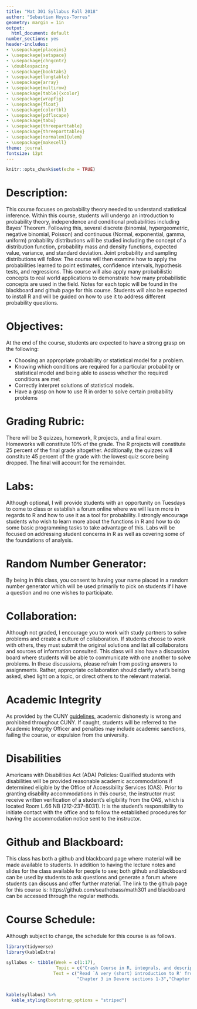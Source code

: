 ```yaml
---
title: "Mat 301 Syllabus Fall 2018"
author: "Sebastian Hoyos-Torres"
geometry: margin = 1in
output:
  html_document: default
number_sections: yes
header-includes:
- \usepackage{placeins}
- \usepackage{setspace}
- \usepackage{chngcntr}
- \doublespacing
- \usepackage{booktabs}
- \usepackage{longtable}
- \usepackage{array}
- \usepackage{multirow}
- \usepackage[table]{xcolor}
- \usepackage{wrapfig}
- \usepackage{float}
- \usepackage{colortbl}
- \usepackage{pdflscape}
- \usepackage{tabu}
- \usepackage{threeparttable}
- \usepackage{threeparttablex}
- \usepackage[normalem]{ulem}
- \usepackage{makecell}
theme: journal
fontsize: 12pt
---
```


```r
knitr::opts_chunk$set(echo = TRUE)
```
# Description:
This course focuses on probability theory needed to understand statistical inference. Within this course, students will undergo an introduction to probability theory, independence and conditional probabilities including Bayes' Theorem. Following this, several discrete (binomial, hypergeometric, negative binomial, Poisson) and continuous (Normal, exponential, gamma, uniform) probability distributions will be studied including the concept of a distribution function, probability mass and density functions, expected value, variance, and standard deviation. Joint probability and sampling distributions will follow. The course will then examine how to apply the probabilities learned to point estimates, confidence intervals, hypothesis tests, and regressions. This course will also apply many probabilistic concepts to real world applications to demonstrate how many probabilistic concepts are used in the field. Notes for each topic will be found in the blackboard and github page for this course. Students will also be expected to install R and will be guided on how to use it to address different probability questions. 

# Objectives:
At the end of the course, students are expected to have a strong grasp on the following:

- Choosing an appropriate probability or statistical model for a problem.
- Knowing which conditions are required for a particular probability or statistical model and being able to assess whether the required conditions are met
- Correctly interpret solutions of statistical models.
- Have a grasp on how to use R in order to solve certain probability problems

# Grading Rubric:
There will be 3 quizzes, homework, R projects, and a final exam. Homeworks will constitute 10% of the grade. The R projects will constitute 25 percent of the final grade altogether. Additionally, the quizzes will constitute 45 percent of the grade with the lowest quiz score being dropped. The final will account for the remainder.

# Labs:
Although optional, I will provide students with an opportunity on Tuesdays to come to class or establish a forum online where we will learn more in regards to R and how to use it as a tool for probability. I strongly encourage students who wish to learn more about the functions in R and how to do some basic programming tasks to take advantage of this. Labs will be focused on addressing student concerns in R as well as covering some of the foundations of analysis.

# Random Number Generator:
By being in this class, you consent to having your name placed in a random number generator which will be used primarily to pick on students if I have a question and no one wishes to participate.  

# Collaboration:
Although not graded, I encourage you to work with study partners to solve problems and create a culture of collaboration. If students choose to work with others, they must submit the original solutions and list all collaborators and sources of information consulted. This class will also have a discussion board where students will be able to communicate with one another to solve problems. In these discussions, please refrain from posting answers to assignments. Rather, appropriate collaboration should clarify what's being asked, shed light on a topic, or direct others to the relevant material. 

# Academic Integrity
As provided by the CUNY [guidelines](http://www2.cuny.edu/about/administration/offices/legal-affairs/policies-procedures/academic-integrity-policy/), academic dishonesty is wrong and prohibited throughout CUNY. If caught, students will be referred to the Academic Integrity Officer and penalties may include academic sanctions, failing the course, or expulsion from the university.

# Disabilities
Americans with Disabilities Act (ADA) Policies: Qualified students with disabilities will be provided reasonable academic accommodations if determined eligible by the Office of Accessibility Services (OAS).  Prior to granting disability accommodations in this course, the instructor must receive written verification of a student’s eligibility from the OAS, which is located Room L.66 NB (212-237-8031).  It is the student’s responsibility to initiate contact with the office and to follow the established procedures for having the accommodation notice sent to the instructor. 

# Github and Blackboard:
This class has both a github and blackboard page where material will be made available to students. In addition to having the lecture notes and slides for the class available for people to see; both github and blackboard can be used by students to ask questions and generate a forum where students can discuss and offer further material. The link to the github page for this course is: https://github.com/seathebass/math301 and blackboard can be accessed through the regular methods.

# Course Schedule:
Although subject to change, the schedule for this course is as follows.
```r
library(tidyverse)
library(kableExtra)

syllabus <- tibble(Week = c(1:17), 
                   Topic = c("Crash Course in R, integrals, and descriptive statistics", "Probability - experiments, sample spaces, axioms of probability, proving results from axioms, multiplication principle, permutations, and combinations", "Discrete random variables and their distributions: probability mass functions,cumulative distribution function, expected values, variance, standard deviations and binomial distributions","hypergeometric distributions, geometric distributions, poisson distributions,negative binomial distributions","Quiz 1: chapters 1-3", "Continuous Probability Distributions, Probability Density Functions, Cumulative Distribution Function, and properties of the normal distribution","Exponential, Gamma, and Joint Distributions, Independent Random Variables, Conditional distributions, Expected Value of a function of an RV", "Covariance, Correlations, Statistics and simulation, distribution of the sample mean and the central limit theorem","Point Estimators, minimum variance, standard error, method of moments, maximum likelihood method", "Quiz 2","Confidence intervals- single samples, precision, sample size, large sample confidence and the normal distribution, small sample confidence intervals and the t distribution, chi square confidence intervals for variance", "Test of hypotheses- single sample, null vs alternative hypotheses, type 1 and type 2 error, power, tests concerning means/proportions", " Inferences based on two samples","Quiz 3 due", "Regression","Review", "Final Exam"),
                  Text = c("Read `A very (short) introduction to R' from https://cran.r-project.org/doc/contrib/Torfs+Brauer-Short-R-Intro.pdf, sections 3-8 of the Introduction to Integration Part 1: Anti-Differentiation (https://sydney.edu.au/stuserv/documents/maths_learning_centre/integration_part1.pdf) and sections 2-5  Introduction to Integration Part 2:The Definite Integral (https://sydney.edu.au/stuserv/documents/maths_learning_centre/integration_part2.pdf) ", "chapter 2 in Devore",
                           "Chapter 3 in Devore sections 1-3","Chapter 3 sections 4-6", "No reading due", "chapter 4 in Devore, sections 1-3", "Chapter 4 in Devore sections 4-6 and Chapter 5 sections 1-3 in Devore", "Chapter 5 sections 4-5, 1st R assignment due", "Chapter 6", "No Reading Due", "Chapter 7", "Chapter 8 and 2nd R assignment due", "Chapter 9", "No reading due", "Chapter 12", "No reading due", "No reading due"))


kable(syllabus) %>% 
  kable_styling(bootstrap_options = "striped")
```
